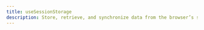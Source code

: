 ---
title: useSessionStorage
description: Store, retrieve, and synchronize data from the browser’s session storage with useSessionStorage.
---

